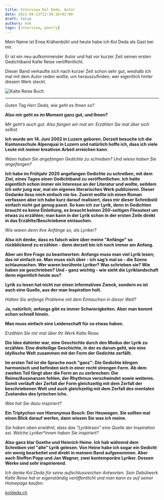 ---
title: Interview Kol Deda, Autor
date: 2021-04-13T12:50:16+01:00
draft: false
authors: enk
tags: [interview, poetry]
---


Mein Name ist Enea Krähenbühl und heute habe ich Kol Deda als Gast bei mir.

Er ist ein neu-aufkommender Autor und hat vor kurzer Zeit seinen ersten Gedichtband Kalte Reise veröffentlicht.

Dieser Band verkaufte sich nach kurzer Zeit schon sehr gut, weshalb ich mal mit dem Autor reden wollte, um herauszufinden, wer eigentlich hinter diesem Werk steckt.

![Kalte Reise Buch](https://koldeda.ch/images/kaltereise.jpg)

---

<ReactAudioPlayer
  src="/audio/koldeda_interview.mp3"
  controls
/>

_Guten Tag Herr Deda, wie geht es Ihnen so?_

**Also mir geht es im Moment ganz gut, und Ihnen?**

_Mir geht’s auch gut. Also fangen wir mal an: Erzählen Sie mal über sich selbst._

**Ich wurde am 14. Juni 2002 in Luzern geboren. Derzeit besuche ich die Kantonsschule Alpenquai in Luzern und natürlich hoffe ich, dass ich viele Leute mit meiner kreativen Arbeit erreichen kann.**

_Wann haben Sie angefangen Gedichte zu schreiben? Und wieso haben Sie angefangen?_

**Ich habe im Frühjahr 2020 angefangen Gedichte zu schreiben, mit dem Ziel, eines Tages einen Gedichtband zu veröffentlichen. Ich hatte eigentlich schon immer ein Interesse an der Literatur und wollte, seitdem ich sehr jung war, mal ein eigenes literarisches Werk publizieren. Dieser Gedanke liess mich einfach nie los. Zuerst wollte ich einen Roman verfassen aber ich habe kurz darauf realisiert, dass mir dieser Schreibstil einfach nicht gut genug passt. So kam ich zur Lyrik, denn in Gedichten braucht es keine Einleitung, es braucht keinen 200-seitigen Fliesstext um etwas zu erzählen; man kann in der Lyrik schon in der ersten Zeile direkt in das Erzählte/Beschriebene eintauchen.**

_Wie waren denn ihre Anfänge so, als Lyriker?_

**Also ich denke, dass es falsch wäre über meine "Anfänge" so rückblickend zu erzählen - denn derzeit bin ich noch immer am Anfang.**

**Aber um Ihre Frage zu beantworten: Anfangs muss man viel Lyrik lesen; das ist einfach so. Man muss sich über - ich sag’s mal so - die Szene schlaumachen. Wer waren berühmte Lyriker? Was schrieben sie? Wie haben sie geschrieben? Und - ganz wichtig - wie sieht die Lyriklandschaft denn eigentlich heute aus?**

**Lyrik zu lesen hat nicht nur einen informativen Zweck, sondern es ist auch eine Quelle, aus der man Inspiration holt.**

_Hatten Sie anfangs Probleme mit dem Eintauchen in dieser Welt?_

**Ja, natürlich; anfangs gibt es immer Schwierigkeiten. Aber man kommt schon schnell hinein.**

**Man muss einfach eine Leidenschaft für so etwas haben.**

_Erzählen Sie mir mal über Ihr Werk Kalte Reise._

**Die Idee dahinter war, eine Geschichte durch den Modus der Lyrik zu erzählen. Eine dreiteilige Geschichte, in der es darum geht, wie eine idyllische Welt zusammen mit der Form der Gedichte zerfällt.**

**Im ersten Teil ist die Sprache noch "ganz": Die Gedichte klingen harmonisch und befinden sich in einer recht strengen Form. Ab dem zweiten Teil fängt aber die Form an zu zerbrechen: Die Reime/Assonanzen fehlen, der Rhythmus verschwindet sowie weiteres. Somit verläuft der Zerfall der Form gleichzeitig mit dem Zerfall der beschriebenen Welt und auch gleichzeitig mit dem Zerfall des mentalen Zustandes des lyrischen Ichs.**

_Was hat Sie dazu inspiriert?_

**Ein Triptychon von Hieronymus Bosch: Der Heuwagen. Sie sollten mal einen Blick darauf werfen, dann wissen Sie was ich meine.**

_Sie haben oben erwähnt, dass das "Lyriklesen" eine Quelle der Inspiration sei. Welche Lyriker*innen haben Sie inspiriert?_

**Also ganz klar Goethe und Heinrich Heine. Ich hab während dem Schreiben viel "alte" Lyrik gelesen. Von Heine habe ich sogar ein Gedicht ein wenig bearbeitet und direkt in meinem Band aufgenommen. Aber auch Steffen Popp und Jan Wagner, zwei kontemporäre Lyriker. Dessen Werke sind sehr inspirierend.**

_Ich danke Kol Deda für seine aufschlussreichen Antworten. Sein Debütwerk Kalte Reise hat er eigenständig veröffentlicht und man kann es auf seiner Homepage kaufen:_

[koldeda.ch](https://koldeda.ch)
